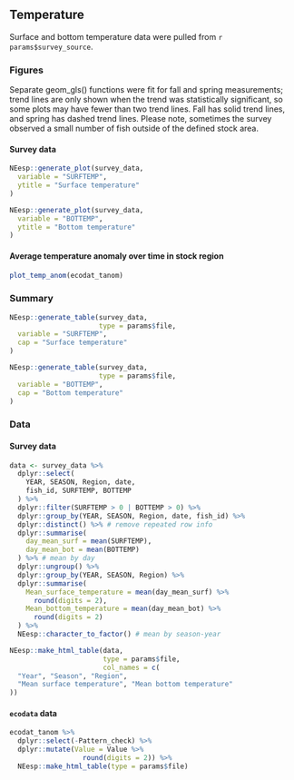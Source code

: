 ## Temperature

Surface and bottom temperature data were pulled from ``r params$survey_source``. 

### Figures

Separate geom_gls() functions were fit for fall and spring measurements; trend lines are only shown when the trend was statistically significant, so some plots may have fewer than two trend lines. Fall has solid trend lines, and spring has dashed trend lines. Please note, sometimes the survey observed a small number of fish outside of the defined stock area.

#### Survey data {-}


```r
NEesp::generate_plot(survey_data,
  variable = "SURFTEMP",
  ytitle = "Surface temperature"
)
```


```r
NEesp::generate_plot(survey_data,
  variable = "BOTTEMP",
  ytitle = "Bottom temperature"
)
```


#### Average temperature anomaly over time in stock region {-}
```r
plot_temp_anom(ecodat_tanom)
```


### Summary
```r
NEesp::generate_table(survey_data,
                      type = params$file,
  variable = "SURFTEMP",
  cap = "Surface temperature"
)

NEesp::generate_table(survey_data,
                      type = params$file,
  variable = "BOTTEMP",
  cap = "Bottom temperature"
)
```

### Data

#### Survey data {-}
```r
data <- survey_data %>%
  dplyr::select(
    YEAR, SEASON, Region, date,
    fish_id, SURFTEMP, BOTTEMP
  ) %>%
  dplyr::filter(SURFTEMP > 0 | BOTTEMP > 0) %>%
  dplyr::group_by(YEAR, SEASON, Region, date, fish_id) %>%
  dplyr::distinct() %>% # remove repeated row info
  dplyr::summarise(
    day_mean_surf = mean(SURFTEMP),
    day_mean_bot = mean(BOTTEMP)
  ) %>% # mean by day
  dplyr::ungroup() %>%
  dplyr::group_by(YEAR, SEASON, Region) %>%
  dplyr::summarise(
    Mean_surface_temperature = mean(day_mean_surf) %>%
      round(digits = 2),
    Mean_bottom_temperature = mean(day_mean_bot) %>%
      round(digits = 2)
  ) %>%
  NEesp::character_to_factor() # mean by season-year

NEesp::make_html_table(data, 
                       type = params$file,
                       col_names = c(
  "Year", "Season", "Region",
  "Mean surface temperature", "Mean bottom temperature"
))
```

#### `ecodata` data {-}
```r
ecodat_tanom %>%
  dplyr::select(-Pattern_check) %>%
  dplyr::mutate(Value = Value %>%
                  round(digits = 2)) %>%
  NEesp::make_html_table(type = params$file)
```